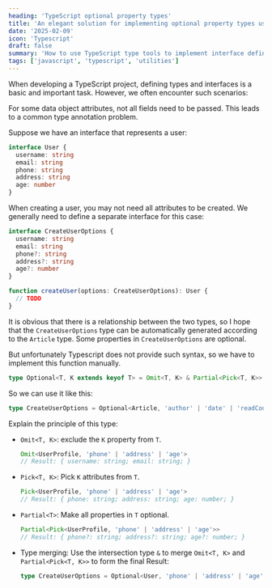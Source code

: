 ```yaml
---
heading: 'TypeScript optional property types'
title: 'An elegant solution for implementing optional property types using TypeScript'
date: '2025-02-09'
icon: 'Typescript'
draft: false
summary: 'How to use TypeScript type tools to implement interface definitions with some optional properties to improve code maintainability and flexibility.'
tags: ['javascript', 'typescript', 'utilities']
---
```


When developing a TypeScript project, defining types and interfaces is a basic and important task. However, we often encounter such scenarios:

For some data object attributes, not all fields need to be passed. This leads to a common type annotation problem.

Suppose we have an interface that represents a user:

```typescript showLineNumbers
interface User {
  username: string
  email: string
  phone: string
  address: string
  age: number
}
```

When creating a user, you may not need all attributes to be created. We generally need to define a separate interface for this case:

```typescript showLineNumbers
interface CreateUserOptions {
  username: string
  email: string
  phone?: string
  address?: string
  age?: number
}

function createUser(options: CreateUserOptions): User {
  // TODO
}
```

It is obvious that there is a relationship between the two types, so I hope that the `CreateUserOptions` type can be automatically generated according to the `Article` type. Some properties in `CreateUserOptions` are optional.

But unfortunately Typescript does not provide such syntax, so we have to implement this function manually.

```typescript showLineNumbers
type Optional<T, K extends keyof T> = Omit<T, K> & Partial<Pick<T, K>>
```

So we can use it like this:

```typescript showLineNumbers
type CreateUserOptions = Optional<Article, 'author' | 'date' | 'readCount'>
```

Explain the principle of this type:

- `Omit<T, K>`: exclude the `K` property from `T`.

  ```typescript showLineNumbers
  Omit<UserProfile, 'phone' | 'address' | 'age'>
  // Result: { username: string; email: string; }
  ```

- `Pick<T, K>`: Pick `K` attributes from `T`.

  ```typescript showLineNumbers
  Pick<UserProfile, 'phone' | 'address' | 'age'>
  // Result: { phone: string; address: string; age: number; }
  ```

- `Partial<T>`: Make all properties in `T` optional.

  ```typescript showLineNumbers
  Partial<Pick<UserProfile, 'phone' | 'address' | 'age'>>
  // Result: { phone?: string; address?: string; age?: number; }
  ```

- Type merging: Use the intersection type `&` to merge `Omit<T, K>` and `Partial<Pick<T, K>>` to form the final Result:

  ```typescript showLineNumbers
  type CreateUserOptions = Optional<User, 'phone' | 'address' | 'age'>
  ```
